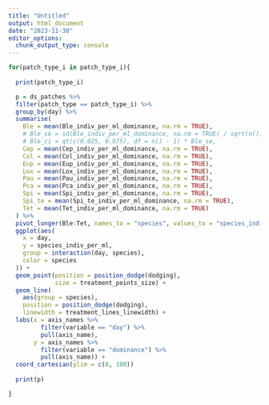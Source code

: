 ```yaml
---
title: "Untitled"
output: html_document
date: "2023-11-30"
editor_options: 
  chunk_output_type: console
---
```


```r
for(patch_type_i in patch_type_i){
  
  print(patch_type_i)

  p = ds_patches %>%
  filter(patch_type == patch_type_i) %>%
  group_by(day) %>%
  summarise(
    Ble = mean(Ble_indiv_per_ml_dominance, na.rm = TRUE),
    # Ble_se = sd(Ble_indiv_per_ml_dominance, na.rm = TRUE) / sqrt(n()),
    # Ble_ci = qt(c(0.025, 0.975), df = n() - 1) * Ble_se,
    Cep = mean(Cep_indiv_per_ml_dominance, na.rm = TRUE),
    Col = mean(Col_indiv_per_ml_dominance, na.rm = TRUE),
    Eup = mean(Eup_indiv_per_ml_dominance, na.rm = TRUE),
    Lox = mean(Lox_indiv_per_ml_dominance, na.rm = TRUE),
    Pau = mean(Pau_indiv_per_ml_dominance, na.rm = TRUE),
    Pca = mean(Pca_indiv_per_ml_dominance, na.rm = TRUE),
    Spi = mean(Spi_indiv_per_ml_dominance, na.rm = TRUE),
    Spi_te = mean(Spi_te_indiv_per_ml_dominance, na.rm = TRUE),
    Tet = mean(Tet_indiv_per_ml_dominance, na.rm = TRUE)
  ) %>%
  pivot_longer(Ble:Tet, names_to = "species", values_to = "species_indiv_per_ml") %>%
  ggplot(aes(
    x = day,
    y = species_indiv_per_ml,
    group = interaction(day, species),
    color = species
  )) +
  geom_point(position = position_dodge(dodging),
             size = treatment_points_size) +
  geom_line(
    aes(group = species),
    position = position_dodge(dodging),
    linewidth = treatment_lines_linewidth) + 
  labs(x = axis_names %>% 
         filter(variable == "day") %>% 
         pull(axis_name),
       y = axis_names %>% 
         filter(variable == "dominance") %>% 
         pull(axis_name)) +
  coord_cartesian(ylim = c(0, 100))
  
  print(p)

}
```